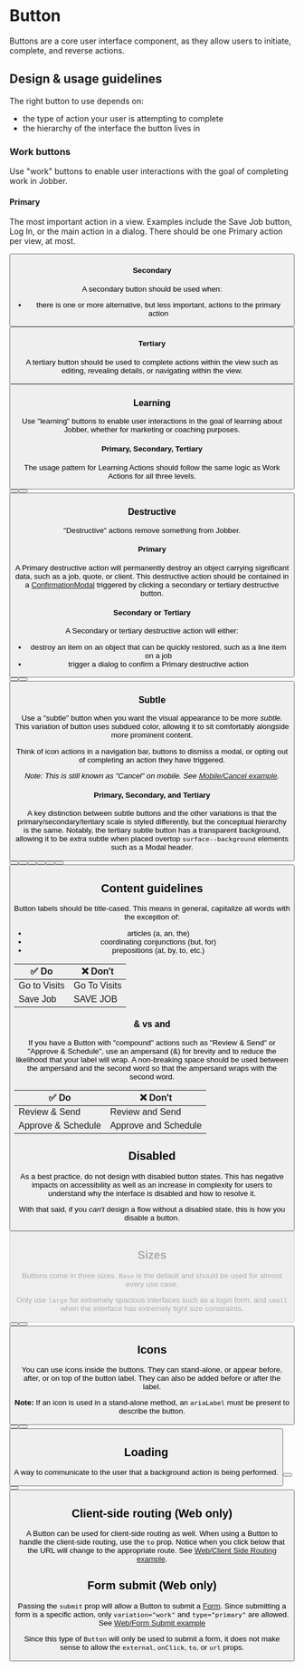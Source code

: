 
<Meta title="Components/Actions/Button" component={Button} />

# Button

Buttons are a core user interface component, as they allow users to initiate,
complete, and reverse actions.

## Design & usage guidelines

The right button to use depends on:

- the type of action your user is attempting to complete
- the hierarchy of the interface the button lives in

### Work buttons

Use "work" buttons to enable user interactions with the goal of completing work
in Jobber.

#### Primary

The most important action in a view. Examples include the Save Job button, Log
In, or the main action in a dialog. There should be one Primary action per view,
at most.

<Canvas>
  <Button label="Do the Thing" />
</Canvas>

#### Secondary

A secondary button should be used when:

- there is one or more alternative, but less important, actions to the primary
  action

<Canvas>
  <Button label="Do the Thing" type="secondary" />
</Canvas>

#### Tertiary

A tertiary button should be used to complete actions within the view such as
editing, revealing details, or navigating within the view.

<Canvas>
  <Button label="Do the Thing" type="tertiary" />
</Canvas>

### Learning

Use "learning" buttons to enable user interactions in the goal of learning about
Jobber, whether for marketing or coaching purposes.

#### Primary, Secondary, Tertiary

The usage pattern for Learning Actions should follow the same logic as Work
Actions for all three levels.

<Canvas>
  <Content>
    <Content>
      <Button
        label="Learn More"
        variation="learning"
        url="//getjobber.com"
        external={true}
      />
    </Content>
    <Content>
      <Button
        label="Learn More"
        variation="learning"
        type="secondary"
        url="//getjobber.com"
        external={true}
      />
    </Content>
    <Content>
      <Button
        label="Learn More"
        variation="learning"
        type="tertiary"
        url="//getjobber.com"
        external={true}
      />
    </Content>
  </Content>
</Canvas>

### Destructive

"Destructive" actions remove something from Jobber.

#### Primary

A Primary destructive action will permanently destroy an object carrying
significant data, such as a job, quote, or client. This destructive action
should be contained in a
[ConfirmationModal](../?path=/docs/components-overlays-confirmationmodal-docs--page)
triggered by clicking a secondary or tertiary destructive button.

#### Secondary or Tertiary

A Secondary or tertiary destructive action will either:

- destroy an item on an object that can be quickly restored, such as a line item
  on a job
- trigger a dialog to confirm a Primary destructive action

<Canvas>
  <Content>
    <Content>
      <Button label="Delete" variation="destructive" />
    </Content>
    <Content>
      <Button label="Delete" variation="destructive" type="secondary" />
    </Content>
    <Content>
      <Button label="Delete" variation="destructive" type="tertiary" />
    </Content>
  </Content>
</Canvas>

### Subtle

Use a "subtle" button when you want the visual appearance to be more _subtle._
This variation of button uses subdued color, allowing it to sit comfortably
alongside more prominent content.

Think of icon actions in a navigation bar, buttons to dismiss a modal, or opting
out of completing an action they have triggered.

_Note: This is still known as "Cancel" on mobile. See
[Mobile/Cancel example](?path=/story/components-actions-button-mobile--cancel)._

#### Primary, Secondary, and Tertiary

A key distinction between subtle buttons and the other variations is that the
primary/secondary/tertiary scale is styled differently, but the conceptual
hierarchy is the same. Notably, the tertiary subtle button has a transparent
background, allowing it to be _extra_ subtle when placed overtop
`surface--background` elements such as a Modal header.

<Canvas>
  <Content>
    <Content>
      <Content>
        <Button label="Cancel" type="primary" variation="subtle" />
      </Content>
      <Content>
        <Button label="Dismiss" type="secondary" variation="subtle" />
      </Content>
      <Content>
        <Button label="Maybe Later" type="tertiary" variation="subtle" />
      </Content>
    </Content>
    <div
      style={{
        backgroundColor: "var(--color-surface--background)",
        padding: "var(--space-base)",
      }}
    >
      <Button
        variation="subtle"
        type="tertiary"
        icon="search"
        aria-label="search"
      />
      <Button
        variation="subtle"
        type="tertiary"
        icon="cog"
        aria-label="settings"
      />
      <Button
        variation="subtle"
        type="tertiary"
        icon="help"
        aria-label="help"
      />
      <Button
        variation="subtle"
        type="tertiary"
        icon="more"
        aria-label="more"
      />
    </div>
  </Content>
</Canvas>

## Content guidelines

Button labels should be title-cased. This means in general, capitalize all words
with the exception of:

- articles (a, an, the)
- coordinating conjunctions (but, for)
- prepositions (at, by, to, etc.)

| ✅ Do        | ❌ Don't     |
| ------------ | ------------ |
| Go to Visits | Go To Visits |
| Save Job     | SAVE JOB     |

### & vs and

If you have a Button with "compound" actions such as "Review & Send" or "Approve
& Schedule", use an ampersand (&) for brevity and to reduce the likelihood that
your label will wrap. A non-breaking space should be used between the ampersand
and the second word so that the ampersand wraps with the second word.

| ✅ Do              | ❌ Don't             |
| ------------------ | -------------------- |
| Review & Send      | Review and Send      |
| Approve & Schedule | Approve and Schedule |

## Disabled

As a best practice, do not design with disabled button states. This has negative
impacts on accessibility as well as an increase in complexity for users to
understand why the interface is disabled and how to resolve it.

With that said, if you _can't_ design a flow without a disabled state, this is
how you disable a button.

<Canvas>
  <Button label="Do the Thing" disabled />
</Canvas>

## Sizes

Buttons come in three sizes. `Base` is the default and should be used for almost
every use case.

Only use `large` for extremely spacious interfaces such as a login form, and
`small` when the interface has extremely tight size constraints.

<Canvas>
  <Content>
    <Content>
      <Button label="Small" size="small" />
    </Content>
    <Content>
      <Button label="Base" />
    </Content>
    <Content>
      <Button label="Large" size="large" />
    </Content>
  </Content>
</Canvas>

## Icons

You can use icons inside the buttons. They can stand-alone, or appear before,
after, or on top of the button label. They can also be added before or after the
label.

**Note:** If an icon is used in a stand-alone method, an `ariaLabel` must be
present to describe the button.

<Canvas>
  <Button type="secondary" icon="user" ariaLabel="I'm a person" />
  <Button label="More" type="secondary" icon="more" />
  <Button
    label="Actions"
    type="secondary"
    icon="arrowDown"
    iconOnRight={true}
  />
</Canvas>

## Loading

A way to communicate to the user that a background action is being performed.

<Canvas>
  <Button
    label="Deleting..."
    type="primary"
    variation="destructive"
    loading={true}
  />
  <Button
    label="Loading..."
    type="tertiary"
    variation="learning"
    loading={true}
  />
  <Button label="Canceling..." variation="subtle" loading={true} />
</Canvas>

## Client-side routing (Web only)

A Button can be used for client-side routing as well. When using a Button to
handle the client-side routing, use the `to` prop. Notice when you click below
that the URL will change to the appropriate route. See
[Web/Client Side Routing example](?path=/story/components-actions-button-web--client-side-routing).

## Form submit (Web only)

Passing the `submit` prop will allow a Button to submit a
[Form](../?path=/docs/components-forms-and-inputs-form-docs--page). Since
submitting a form is a specific action, only `variation="work"` and
`type="primary"` are allowed. See
[Web/Form Submit example](?path=/story/components-actions-button-web--form-submit)

Since this type of `Button` will only be used to submit a form, it does not make
sense to allow the `external`, `onClick`, `to`, or `url` props.
